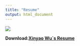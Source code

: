 ```yaml
---
title: "Resume"
output: html_document
---
```

<img src = "image/0001.JPG" style = "width = 55%" >

__Download:[Xinyao Wu`s Resume](resume.pdf)__
